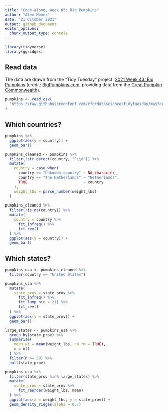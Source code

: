 ```yaml
---
title: "Code-along, Week 05: Big Pumpkins"
author: "Alex Homer"
date: "21 October 2021"
output: github_document
editor_options: 
  chunk_output_type: console
---
```


```r
library(tidyverse)
library(ggridges)
```

## Read data
The data are drawn from the "Tidy Tuesday" project: [2021 Week 43: Big Pumpkins](https://github.com/rfordatascience/tidytuesday/blob/master/data/2021/2021-10-19/readme.md) (credit: [BigPumpkins.com](http://www.bigpumpkins.com/ViewArticle.asp?id=132), providing data from the [Great Pumpkin Commonwealth](https://gpc1.org/)).

```r
pumpkins <- read_csv(
  "https://raw.githubusercontent.com/rfordatascience/tidytuesday/master/data/2021/2021-10-19/pumpkins.csv"
)
```

## Which countries?

```r
pumpkins %>%
  ggplot(aes(y = country)) +
  geom_bar()

pumpkins_cleaned <- pumpkins %>%
  filter(!str_detect(country, "^\\d")) %>%
  mutate(
    country = case_when(
      country == "Unknown country" ~ NA_character_,
      country == "The Netherlands" ~ "Netherlands",
      TRUE                         ~ country
    ),
    weight_lbs = parse_number(weight_lbs)
  ) 

pumpkins_cleaned %>%
  filter(!is.na(country)) %>%
  mutate(
    country = country %>%
      fct_infreq() %>%
      fct_rev()
  ) %>%
  ggplot(aes(y = country)) +
  geom_bar()
```

## Which states?
```r
pumpkins_usa <- pumpkins_cleaned %>%
  filter(country == "United States")

pumpkins_usa %>%
  mutate(
    state_prov = state_prov %>%
      fct_infreq() %>%
      fct_lump_n(n = 21) %>%
      fct_rev()
  ) %>%
  ggplot(aes(y = state_prov)) +
  geom_bar()
```

```r
large_states <- pumpkins_usa %>%
  group_by(state_prov) %>%
  summarise(
    mean_wt = mean(weight_lbs, na.rm = TRUE),
    n = n()
  ) %>%
  filter(n >= 50) %>%
  pull(state_prov)

pumpkins_usa %>%
  filter(state_prov %in% large_states) %>%
  mutate(
    state_prov = state_prov %>%
      fct_reorder(weight_lbs, mean)
  ) %>%
  ggplot(aes(x = weight_lbs, y = state_prov)) +
  geom_density_ridges(alpha = 0.7)
```